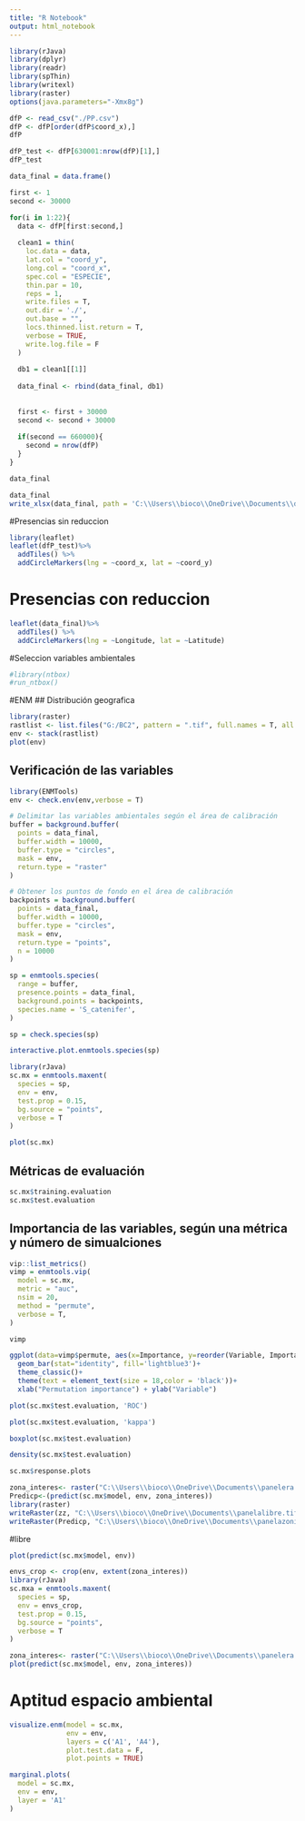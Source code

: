 ---
title: "R Notebook"
output: html_notebook
---

```{r}
library(rJava)
library(dplyr)
library(readr)
library(spThin)
library(writexl)
library(raster)
options(java.parameters="-Xmx8g")
```

```{r}
dfP <- read_csv("./PP.csv")
dfP <- dfP[order(dfP$coord_x),]
dfP
```

```{r}
dfP_test <- dfP[630001:nrow(dfP)[1],]
dfP_test
```


```{r}
data_final = data.frame()

first <- 1
second <- 30000

for(i in 1:22){
  data <- dfP[first:second,]
  
  clean1 = thin(
    loc.data = data,
    lat.col = "coord_y",
    long.col = "coord_x",
    spec.col = "ESPECIE",
    thin.par = 10,
    reps = 1,
    write.files = T,
    out.dir = './',
    out.base = "",
    locs.thinned.list.return = T,
    verbose = TRUE,
    write.log.file = F
  )
  
  db1 = clean1[[1]]
  
  data_final <- rbind(data_final, db1)
  
  
  first <- first + 30000
  second <- second + 30000
  
  if(second == 660000){
    second = nrow(dfP)
  }
}

data_final
```


```{r}

data_final
write_xlsx(data_final, path = 'C:\\Users\\bioco\\OneDrive\\Documents\\data_PP.xlsx')
```

#Presencias sin reduccion 

```{r}
library(leaflet)
leaflet(dfP_test)%>% 
  addTiles() %>%
  addCircleMarkers(lng = ~coord_x, lat = ~coord_y)

```


# Presencias con reduccion 
```{r}
leaflet(data_final)%>% 
  addTiles() %>%
  addCircleMarkers(lng = ~Longitude, lat = ~Latitude)
```

#Seleccion variables ambientales 

```{r}
#library(ntbox)
#run_ntbox()
```

#ENM
## Distribución geografica

```{r}
library(raster)
rastlist <- list.files("G:/BC2", pattern = ".tif", full.names = T, all.files = T)
env <- stack(rastlist)
plot(env)
```

## Verificación de las variables
```{r}
library(ENMTools)
env <- check.env(env,verbose = T)
```

```{r}
# Delimitar las variables ambientales según el área de calibración
buffer = background.buffer(
  points = data_final,
  buffer.width = 10000,
  buffer.type = "circles",
  mask = env,
  return.type = "raster"
)
```

```{r}
# Obtener los puntos de fondo en el área de calibración
backpoints = background.buffer(
  points = data_final,
  buffer.width = 10000,
  buffer.type = "circles",
  mask = env,
  return.type = "points",
  n = 10000
)
```

```{r}
sp = enmtools.species(
  range = buffer,
  presence.points = data_final,
  background.points = backpoints,
  species.name = 'S_catenifer',
)

sp = check.species(sp)
```

```{r}
interactive.plot.enmtools.species(sp)
```

```{r}
library(rJava)
sc.mx = enmtools.maxent(
  species = sp,
  env = env,
  test.prop = 0.15,
  bg.source = "points",
  verbose = T
)
```
```{r}
plot(sc.mx)
```

## Métricas de evaluación
```{r}
sc.mx$training.evaluation
sc.mx$test.evaluation
```

## Importancia de las variables, según una métrica y número de simualciones
```{r}
vip::list_metrics()
vimp = enmtools.vip(
  model = sc.mx,
  metric = "auc",
  nsim = 20,
  method = "permute",
  verbose = T,
)

vimp
```
```{r}
ggplot(data=vimp$permute, aes(x=Importance, y=reorder(Variable, Importance))) +
  geom_bar(stat="identity", fill='lightblue3')+
  theme_classic()+
  theme(text = element_text(size = 18,color = 'black'))+
  xlab("Permutation importance") + ylab("Variable")
```

```{r}
plot(sc.mx$test.evaluation, 'ROC')
```

```{r}
plot(sc.mx$test.evaluation, 'kappa')
```

```{r}
boxplot(sc.mx$test.evaluation)
```

```{r}
density(sc.mx$test.evaluation)
```

```{r}
sc.mx$response.plots
```

```{r}
zona_interes<- raster("C:\\Users\\bioco\\OneDrive\\Documents\\panelera.tif")
Predicp<-(predict(sc.mx$model, env, zona_interes))
library(raster)
writeRaster(zz, "C:\\Users\\bioco\\OneDrive\\Documents\\panelalibre.tif", format = "GTiff", type=Float32, overwrite=T)
writeRaster(Predicp, "C:\\Users\\bioco\\OneDrive\\Documents\\panelazonif.tif", format = "GTiff", res = c(0.1, 0.1),type=Float32, overwrite=T)
```

#libre

```{r}
plot(predict(sc.mx$model, env))
```

```{r}
envs_crop <- crop(env, extent(zona_interes))
library(rJava)
sc.mxa = enmtools.maxent(
  species = sp,
  env = envs_crop,
  test.prop = 0.15,
  bg.source = "points",
  verbose = T
)
```

```{r}
zona_interes<- raster("C:\\Users\\bioco\\OneDrive\\Documents\\panelera.tif")
plot(predict(sc.mx$model, env, zona_interes))
```


# Aptitud espacio ambiental
```{r}
visualize.enm(model = sc.mx,
              env = env,
              layers = c('A1', 'A4'),
              plot.test.data = F,
              plot.points = TRUE)
```

```{r}
marginal.plots(
  model = sc.mx,
  env = env,
  layer = 'A1'
)
```
